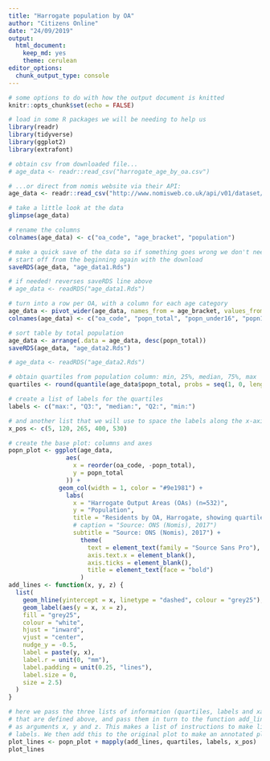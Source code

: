 ```yaml
---
title: "Harrogate population by OA"
author: "Citizens Online"
date: "24/09/2019"
output: 
  html_document: 
    keep_md: yes
    theme: cerulean
editor_options: 
  chunk_output_type: console
---
```


```r
# some options to do with how the output document is knitted
knitr::opts_chunk$set(echo = FALSE)

# load in some R packages we will be needing to help us
library(readr)
library(tidyverse)
library(ggplot2)
library(extrafont)
```

```r
# obtain csv from downloaded file...
# age_data <- readr::read_csv("harrogate_age_by_oa.csv")

# ...or direct from nomis website via their API:
age_data <- readr::read_csv("http://www.nomisweb.co.uk/api/v01/dataset/NM_2010_1.data.csv?geography=1254233867...1254234384,1254263031...1254263044&date=latest&gender=0&c_age=200,201,203,209&measures=20100&select=geography_code,c_age_name,obs_value")

# take a little look at the data
glimpse(age_data)

# rename the columns
colnames(age_data) <- c("oa_code", "age_bracket", "population")

# make a quick save of the data so if something goes wrong we don't need to
# start off from the beginning again with the download
saveRDS(age_data, "age_data1.Rds")
```

```r
# if needed! reverses saveRDS line above
# age_data <- readRDS("age_data1.Rds")

# turn into a row per OA, with a column for each age category
age_data <- pivot_wider(age_data, names_from = age_bracket, values_from = population)
colnames(age_data) <- c("oa_code", "popn_total", "popn_under16", "popn16_64", "popn_over64")

# sort table by total population
age_data <- arrange(.data = age_data, desc(popn_total))
saveRDS(age_data, "age_data2.Rds")
```

```r
# age_data <- readRDS("age_data2.Rds")

# obtain quartiles from population column: min, 25%, median, 75%, max
quartiles <- round(quantile(age_data$popn_total, probs = seq(1, 0, length = 5), names = FALSE))

# create a list of labels for the quartiles
labels <- c("max:", "Q3:", "median:", "Q2:", "min:")

# and another list that we will use to space the labels along the x-axis
x_pos <- c(5, 120, 265, 400, 530)

# create the base plot: columns and axes
popn_plot <- ggplot(age_data,
                aes(
                  x = reorder(oa_code, -popn_total),
                  y = popn_total
                )) +
              geom_col(width = 1, color = "#9e1981") +
                labs(
                  x = "Harrogate Output Areas (OAs) (n=532)",
                  y = "Population",
                  title = "Residents by OA, Harrogate, showing quartiles",
                  # caption = "Source: ONS (Nomis), 2017")
                  subtitle = "Source: ONS (Nomis), 2017") +
                    theme(
                      text = element_text(family = "Source Sans Pro"),
                      axis.text.x = element_blank(),
                      axis.ticks = element_blank(),
                      title = element_text(face = "bold")
                    )
add_lines <- function(x, y, z) {
  list(
    geom_hline(yintercept = x, linetype = "dashed", colour = "grey25"),
    geom_label(aes(y = x, x = z),
    fill = "grey25",
    colour = "white",
    hjust = "inward",
    vjust = "center",
    nudge_y = -0.5,
    label = paste(y, x),
    label.r = unit(0, "mm"),
    label.padding = unit(0.25, "lines"),
    label.size = 0,
    size = 2.5)
  )
}

# here we pass the three lists of information (quartiles, labels and xaxis)
# that are defined above, and pass them in turn to the function add_lines
# as arguments x, y and z. This makes a list of instructions to make lines and 
# labels. We then add this to the original plot to make an annotated plot:
plot_lines <- popn_plot + mapply(add_lines, quartiles, labels, x_pos)
plot_lines
```
